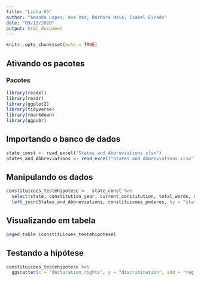 ---
title: "Lista 05"
author: "Amanda Lopes; Ana Vaz; Bárbara Maia; Isabel Eirado"
date: "09/12/2020"
output: html_document
---

```{r setup, include=FALSE}
knitr::opts_chunk$set(echo = TRUE)
```

## Ativando os pacotes

### **Pacotes**

```{r ativando pacotes, echo=TRUE, message=FALSE, warning=FALSE, paged.print=FALSE}
library(readxl)
library(readr)
library(ggplot2)
library(tidyverse)
library(rmarkdown)
library(ggpubr)

```

## Importando o banco de dados

```{r importando os dados, echo=TRUE}
state_const <- read_excel("States and Abbreviations.xlsx")
States_and_Abbreviations <- read_excel("States and Abbreviations.xlsx")

```

## Manipulando os dados

```{r manipulando os dados com dplyr, echo=TRUE}
constituicoes_testehipotese <-  state_const %>% 
  select(state, constitution_year, current_constitution, total_words, declaration_rights, discrimination) %>% 
  left_join(States_and_Abbreviations, constituicoes_poderes, by = "state")

```

## Visualizando em tabela

```{r}
paged_table (constituicoes_testehipotese)

```

## Testando a hipótese

```{r}
constituicoes_testehipotese %>%
  ggscatter(x = "declaration_rights", y = "discrimination", add = "reg.line", conf.int = TRUE) + stat_cor(method = "pearson", label.x = 7)
  
```




